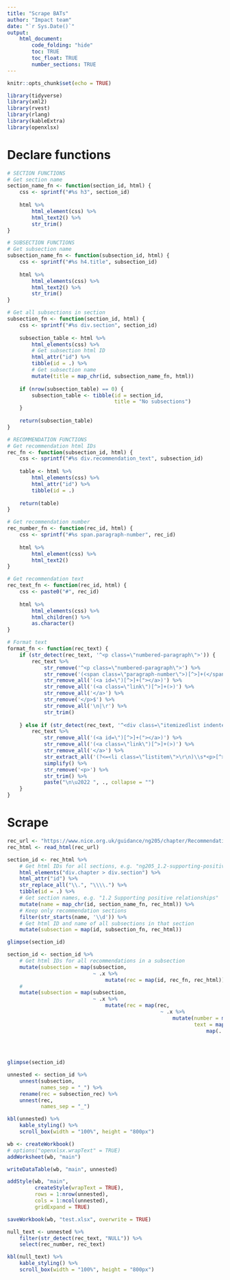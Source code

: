 ```yaml
---
title: "Scrape BATs"
author: "Impact team"
date: "`r Sys.Date()`"
output: 
    html_document:
        code_folding: "hide"
        toc: TRUE
        toc_float: TRUE
        number_sections: TRUE
---
```


```r
knitr::opts_chunk$set(echo = TRUE)

library(tidyverse)
library(xml2)
library(rvest)
library(rlang)
library(kableExtra)
library(openxlsx)

```

# Declare functions

```r
# SECTION FUNCTIONS
# Get section name
section_name_fn <- function(section_id, html) {
    css <- sprintf("#%s h3", section_id)
    
    html %>% 
        html_element(css) %>% 
        html_text2() %>% 
        str_trim()
}

# SUBSECTION FUNCTIONS
# Get subsection name
subsection_name_fn <- function(subsection_id, html) {
    css <- sprintf("#%s h4.title", subsection_id)
    
    html %>% 
        html_elements(css) %>% 
        html_text2() %>% 
        str_trim()
}

# Get all subsections in section
subsection_fn <- function(section_id, html) {
    css <- sprintf("#%s div.section", section_id)
    
    subsection_table <- html %>% 
        html_elements(css) %>%
        # Get subsection html ID
        html_attr("id") %>% 
        tibble(id = .) %>% 
        # Get subsection name
        mutate(title = map_chr(id, subsection_name_fn, html))
    
    if (nrow(subsection_table) == 0) {
        subsection_table <- tibble(id = section_id,
                                   title = "No subsections")
    }
    
    return(subsection_table)
}

# RECOMMENDATION FUNCTIONS
# Get recommendation html IDs
rec_fn <- function(subsection_id, html) {
    css <- sprintf("#%s div.recommendation_text", subsection_id)
    
    table <- html %>% 
        html_elements(css) %>% 
        html_attr("id") %>%
        tibble(id = .)
    
    return(table)
}

# Get recommendation number
rec_number_fn <- function(rec_id, html) {
    css <- sprintf("#%s span.paragraph-number", rec_id)
    
    html %>% 
        html_element(css) %>% 
        html_text2()
}

# Get recommendation text
rec_text_fn <- function(rec_id, html) {
    css <- paste0("#", rec_id)
    
    html %>% 
        html_elements(css) %>% 
        html_children() %>% 
        as.character()
}

# Format text
format_fn <- function(rec_text) {
    if (str_detect(rec_text, '^<p class=\"numbered-paragraph\">')) {
        rec_text %>% 
            str_remove('^<p class=\"numbered-paragraph\">') %>% 
            str_remove('(<span class=\"paragraph-number\">)[^>]+(</span>)') %>% 
            str_remove_all('(<a id=\")[^>]+("></a>)') %>% 
            str_remove_all('(<a class=\"link\")[^>]+(>)') %>% 
            str_remove_all('</a>') %>% 
            str_remove('</p>$') %>% 
            str_remove_all('\n|\r') %>% 
            str_trim()
        
    } else if (str_detect(rec_text, '^<div class=\"itemizedlist indented\">')) {
        rec_text %>% 
            str_remove_all('(<a id=\")[^>]+("></a>)') %>% 
            str_remove_all('(<a class=\"link\")[^>]+(>)') %>% 
            str_remove_all('</a>') %>% 
            str_extract_all('(?<=<li class=\"listitem\">\r\n)\\s*<p>[^>]+(?=</p>)') %>% 
            simplify() %>% 
            str_remove('<p>') %>% 
            str_trim() %>% 
            paste("\n\u2022 ", ., collapse = "")
    }
}
```

# Scrape
```r
rec_url <- "https://www.nice.org.uk/guidance/ng205/chapter/Recommendations"
rec_html <- read_html(rec_url)
```

```r
section_id <- rec_html %>% 
    # Get html IDs for all sections, e.g. "ng205_1.2-supporting-positive-relationships"
    html_elements("div.chapter > div.section") %>% 
    html_attr("id") %>% 
    str_replace_all("\\.", "\\\\.") %>% 
    tibble(id = .) %>% 
    # Get section names, e.g. "1.2 Supporting positive relationships"
    mutate(name = map_chr(id, section_name_fn, rec_html)) %>%
    # Keep only recommendation sections
    filter(str_starts(name, '\\d')) %>% 
    # Get html ID and name of all subsections in that section
    mutate(subsection = map(id, subsection_fn, rec_html))

glimpse(section_id)
```

```r
section_id <- section_id %>% 
    # Get html IDs for all recommendations in a subsection
    mutate(subsection = map(subsection,
                            ~ .x %>%
                                mutate(rec = map(id, rec_fn, rec_html)))) %>%
    # 
    mutate(subsection = map(subsection,
                            ~ .x %>%
                                mutate(rec = map(rec, 
                                                  ~ .x %>%
                                                      mutate(number = map_chr(id, rec_number_fn, rec_html),
                                                             text = map(id, rec_text_fn, rec_html) %>% 
                                                                 map(. %>% 
                                                                         map(format_fn) %>% 
                                                                         as.character() %>% 
                                                                         str_c(collapse = "")))))))

glimpse(section_id)

```

```r
unnested <- section_id %>% 
    unnest(subsection,
           names_sep = "_") %>% 
    rename(rec = subsection_rec) %>% 
    unnest(rec,
           names_sep = "_")

kbl(unnested) %>% 
    kable_styling() %>% 
    scroll_box(width = "100%", height = "800px")
```

```r
wb <- createWorkbook()
# options("openxlsx.wrapText" = TRUE)
addWorksheet(wb, "main")

writeDataTable(wb, "main", unnested)

addStyle(wb, "main",
         createStyle(wrapText = TRUE),
         rows = 1:nrow(unnested),
         cols = 1:ncol(unnested),
         gridExpand = TRUE)

saveWorkbook(wb, "test.xlsx", overwrite = TRUE)
```

```r
null_text <- unnested %>% 
    filter(str_detect(rec_text, "NULL")) %>% 
    select(rec_number, rec_text)

kbl(null_text) %>% 
    kable_styling() %>% 
    scroll_box(width = "100%", height = "800px")
```

